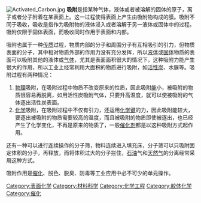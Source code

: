 {{Refimprove|time=2021-12-03T13:40:15+00:00}}
[[File:Activated_Carbon.jpg|thumb]]
'''吸附'''是指某种气体，液体或者被溶解的固体的原子，离子或者分子附着在某表面上。这一过程使得表面上产生由吸附物构成的膜。吸附不同于吸收，吸收是指作为吸附物的液体浸入或者溶解于另一液体或固体中的过程。吸附仅限于固体表面，而吸收同时作用于表面和内部。

吸附也属于一种[[传质|传质]]过程，物质内部的分子和周围分子有互相吸引的引力，但物质表面的分子，其中相对物质外部的作用力没有充分发挥，所以[[液体|液体]]或[[固体|固体]]物质的表面可以吸附其他的液体或[[气体|气体]]，尤其是表面面积很大的情况下，这种吸附力能产生很大的作用，所以工业上经常利用大面积的物质进行吸附，如[[活性炭|活性炭]]、水膜等。吸附过程有两种情况：

# [[物理|物理]]吸附，在吸附过程中物质不改变原来的性质，因此吸附[[能|能]]小，被吸附的物质很容易再脱离，如用活性炭吸附气体，只要升高温度，就可以使被吸附的气体逐出活性炭表面。
# [[化学|化学]]吸附，在吸附过程中不仅有引力，还运用[[化学键|化学键]]的力，因此吸附能较大，要逐出被吸附的物质需要较高的温度，而且被吸附的物质即使被逐出，也已经产生了化学变化，不再是原来的物质了，一般[[催化剂|催化剂]]都是以这种吸附方式起作用。

还有一种可以进行连续操作的分子筛，物料连续进入填充床，分子筛可以只吸附固定体积的分子，再释放，而将体积过大的分子拦住，[[石油|石油]]气和[[天然气|天然气]]的分离经常采用这种方式。

吸附作用是[[催化|催化]]、脱色、脱臭、防毒等工业应用中必不可少的单元操作。

{{Authority control}}
{{Physics-stub}}

[[Category:表面化学|Category:表面化学]]
[[Category:材料科学|Category:材料科学]]
[[Category:化学工程|Category:化学工程]]
[[Category:胶体化学|Category:胶体化学]]
[[Category:催化|Category:催化]]